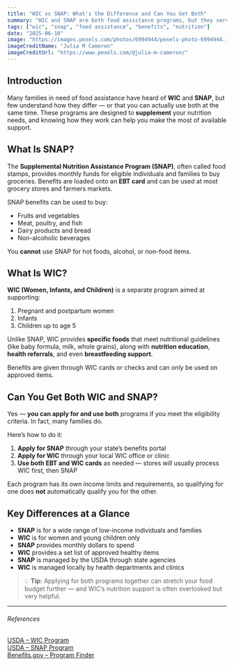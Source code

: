 ```yaml
---
title: "WIC vs SNAP: What's the Difference and Can You Get Both"
summary: "WIC and SNAP are both food assistance programs, but they serve different purposes and populations. This article explains how each program works, who qualifies, and how to apply for both if you're eligible."
tags: ["wic", "snap", "food assistance", "benefits", "nutrition"]
date: "2025-06-10"
image: "https://images.pexels.com/photos/6994944/pexels-photo-6994944.jpeg"
imageCreditName: "Julia M Cameron"
imageCreditUrl: "https://www.pexels.com/@julia-m-cameron/"
---
```


## Introduction

Many families in need of food assistance have heard of **WIC** and **SNAP**, but few understand how they differ — or that you can actually use both at the same time. These programs are designed to **supplement** your nutrition needs, and knowing how they work can help you make the most of available support.

## What Is SNAP?

The **Supplemental Nutrition Assistance Program (SNAP)**, often called food stamps, provides monthly funds for eligible individuals and families to buy groceries. Benefits are loaded onto an **EBT card** and can be used at most grocery stores and farmers markets.

SNAP benefits can be used to buy:

- Fruits and vegetables
- Meat, poultry, and fish
- Dairy products and bread
- Non-alcoholic beverages

You **cannot** use SNAP for hot foods, alcohol, or non-food items.

## What Is WIC?

**WIC (Women, Infants, and Children)** is a separate program aimed at supporting:

1. Pregnant and postpartum women
2. Infants
3. Children up to age 5

Unlike SNAP, WIC provides **specific foods** that meet nutritional guidelines (like baby formula, milk, whole grains), along with **nutrition education**, **health referrals**, and even **breastfeeding support**.

Benefits are given through WIC cards or checks and can only be used on approved items.

## Can You Get Both WIC and SNAP?

Yes — **you can apply for and use both** programs if you meet the eligibility criteria. In fact, many families do.

Here’s how to do it:

1. **Apply for SNAP** through your state’s benefits portal
2. **Apply for WIC** through your local WIC office or clinic
3. **Use both EBT and WIC cards** as needed — stores will usually process WIC first, then SNAP

Each program has its own income limits and requirements, so qualifying for one does **not** automatically qualify you for the other.

## Key Differences at a Glance

- **SNAP** is for a wide range of low-income individuals and families  
- **WIC** is for women and young children only  
- **SNAP** provides monthly dollars to spend  
- **WIC** provides a set list of approved healthy items  
- **SNAP** is managed by the USDA through state agencies  
- **WIC** is managed locally by health departments and clinics  

> 💡 **Tip:** Applying for both programs together can stretch your food budget further — and WIC’s nutrition support is often overlooked but very helpful.

***

###### References

<a href="https://www.fns.usda.gov/wic" target="_blank" rel="noopener noreferrer">USDA – WIC Program</a><br />
<a href="https://www.fns.usda.gov/snap" target="_blank" rel="noopener noreferrer">USDA – SNAP Program</a><br />
<a href="https://www.benefits.gov" target="_blank" rel="noopener noreferrer">Benefits.gov – Program Finder</a>